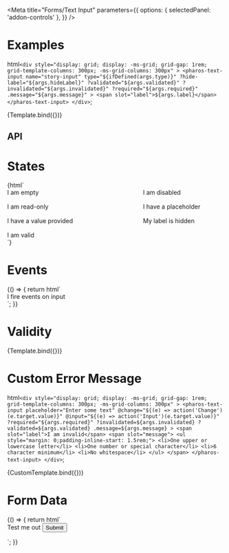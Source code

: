 

<Meta
  title="Forms/Text Input"
  parameters={{
    options: { selectedPanel: 'addon-controls' },
  }}
/>

# Examples

  html`
    <div
      style="display: grid; display: -ms-grid; grid-gap: 1rem; grid-template-columns: 300px; -ms-grid-columns: 300px"
    >
      <pharos-text-input
        name="story-input"
        type="${ifDefined(args.type)}"
        ?hide-label="${args.hideLabel}"
        ?validated="${args.validated}"
        ?invalidated="${args.invalidated}"
        ?required="${args.required}"
        .message="${args.message}"
      >
        <span slot="label">${args.label}</span>
      </pharos-text-input>
    </div>
  `;

<Canvas withToolbar>
  <Story
    name="Base"
    argTypes={{
      type: {
        options: ['email', 'hidden', 'number', 'password', 'search', 'tel', 'text', 'url'],
        control: {
          type: 'inline-radio',
        },
      },
    }}
    args={{ hideLabel: false, label: 'I am a label' }}
  >
    {Template.bind({})}
  </Story>
</Canvas>

## API

<ArgsTable of="pharos-text-input" />

# States

<Canvas withToolbar>
  <Story name="States">
    {html`
      <div
        style="display: grid; display: -ms-grid; grid-gap: 1rem; grid-template-columns: repeat(2, 300px); -ms-grid-columns: 300px 1rem 300px"
      >
        <pharos-text-input><span slot="label">I am empty</span></pharos-text-input>
        <pharos-text-input disabled style="-ms-grid-column: 3"
          ><span slot="label">I am disabled</span></pharos-text-input
        >
        <pharos-text-input readonly value="Can't touch this" style="-ms-grid-row: 2"
          ><span slot="label">I am read-only</span></pharos-text-input
        >
        <pharos-text-input placeholder="Enter some text" style="-ms-grid-column: 3; -ms-grid-row: 2"
          ><span slot="label">I have a placeholder</span></pharos-text-input
        >
        <pharos-text-input value="Hi there" style="-ms-grid-row: 3"
          ><span slot="label">I have a value provided</span></pharos-text-input
        >
        <pharos-text-input hide-label style="-ms-grid-column: 3; -ms-grid-row: 3"
          ><span slot="label">My label is hidden</span></pharos-text-input
        >
        <pharos-text-input value="Hi there" validated style="-ms-grid-row: 3"
          ><span slot="label">I am valid</span></pharos-text-input
        >
      </div>
    `}
  </Story>
</Canvas>

# Events

<Canvas withToolbar>
  <Story name="Events">
    {() => {
      return html`
        <div
          style="display: grid; display: -ms-grid; grid-gap: 1rem; grid-template-columns: 300px; -ms-grid-columns: 300px"
        >
          <pharos-text-input
            placeholder="Enter some text"
            @change="${(e) => action('Change')(e.target.value)}"
            @input="${(e) => action('Input')(e.target.value)}"
          >
            <span slot="label">I fire events on input</span>
          </pharos-text-input>
        </div>
      `;
    }}
  </Story>
</Canvas>

# Validity

<Canvas withToolbar>
  <Story
    name="Validity"
    args={{
      label: 'Test me out',
      required: true,
      invalidated: true,
      validated: false,
      message: 'This password does not meet the requirements',
    }}
  >
    {Template.bind({})}
  </Story>
</Canvas>

# Custom Error Message

  html`
    <div
      style="display: grid; display: -ms-grid; grid-gap: 1rem; grid-template-columns: 300px; -ms-grid-columns: 300px"
    >
      <pharos-text-input
        placeholder="Enter some text"
        @change="${(e) => action('Change')(e.target.value)}"
        @input="${(e) => action('Input')(e.target.value)}"
        ?required="${args.required}"
        ?invalidated=${args.invalidated}
        ?validated=${args.validated}
        .message=${args.message}
      >
        <span slot="label">I am invalid</span>
        <span slot="message">
          <ul style="margin: 0;padding-inline-start: 1.5rem;">
            <li>One upper or lowercase letter</li>
            <li>One number or special character</li>
            <li>6 character minimum</li>
            <li>No whitespace</li>
          </ul>
        </span>
      </pharos-text-input>
    </div>
  `;

<Canvas withToolbar>
  <Story
    name="Custom Error Message"
    args={{
      required: false,
      invalidated: true,
      validated: false,
      message: 'This password does not meet the requirements',
    }}
  >
    {CustomTemplate.bind({})}
  </Story>
</Canvas>

# Form Data

<Canvas withToolbar>
  <Story name="Form Data">
    {() => {
      return html`
        <div
          style="display: grid; display: -ms-grid; grid-gap: 1rem; grid-template-columns: 300px; -ms-grid-columns: 300px"
        >
          <form name="my-form" action="https://httpbin.org/post" method="POST">
            <pharos-text-input
              name="my-text-input"
              placeholder="Enter some text"
              @change="${(e) => action('Change')(e.target.value)}"
              @input="${(e) => action('Input')(e.target.value)}"
              required
            >
              <span slot="label">Test me out</span>
            </pharos-text-input>
            <input
              type="submit"
              value="Submit"
              @click="${(e) => {
                e.preventDefault();
                const form = document.querySelector('form[name="my-form"]');
                const formData = createFormData(form);
                const xhr = new XMLHttpRequest();
                xhr.open('POST', 'https://httpbin.org/post', true);
                xhr.onload = function () {
                  const response = JSON.parse(this.responseText);
                  action('FormData')(JSON.stringify(response.form));
                };
                xhr.send(formData);
              }}"
            />
          </form>
        </div>
      `;
    }}
  </Story>
</Canvas>
